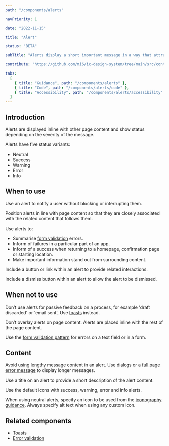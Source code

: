 ```yaml
---
path: "/components/alerts"

navPriority: 1

date: "2022-11-15"

title: "Alert"

status: "BETA"

subTitle: "Alerts display a short important message in a way that attracts attention without interrupting the current task."

contribute: "https://github.com/mi6/ic-design-system/tree/main/src/content/structured/components/alerts"

tabs:
  [
    { title: "Guidance", path: "/components/alerts" },
    { title: "Code", path: "/components/alerts/code" },
    { title: "Accessibility", path: "/components/alerts/accessibility" },
  ]
---
```



## Introduction

Alerts are displayed inline with other page content and show status depending on the severity of the message.

<ComponentPreview>
  <IcAlert
    heading="Hot drink"
    message="Please be careful, your drink will be hot."
    variant="warning"
  />
</ComponentPreview>

Alerts have five status variants:

- Neutral
- Success
- Warning
- Error
- Info

## When to use

Use an alert to notify a user without blocking or interrupting them.

Position alerts in line with page content so that they are closely associated with the related content that follows them.

<DoDontCaution
  imageSrc={alertFig1}
  imageAlt="An article titled ‘The perfect blend’ displaying a warning alert which reads ‘Take care. This article has yet to be reviewed and so may contain errors’. "
  state="good"
  caption="Use alerts in line with other associated page content. "
/>

Use alerts to:

- Summarise [form validation](/patterns/form-validation) errors.
- Inform of failures in a particular part of an app.
- Inform of a success when returning to a homepage, confirmation page or starting location.
- Make important information stand out from surrounding content.

Include a button or link within an alert to provide related interactions.

Include a dismiss button within an alert to allow the alert to be dismissed.

<DoDontCaution
  imageSrc={alertFig2}
  imageAlt="An article titled ‘The perfect blend’ showing an information alert with an action button that says ‘Post comment’ and a dismiss button. The alert message says ‘This is a brand new post. Show your appreciation by leaving a comment below."
  state="good"
  caption="Include a button or link to provide actions on an alert. Use a dismiss button to allow the alert to be dismissed."
/>

## When not to use

Don’t use alerts for passive feedback on a process, for example 'draft discarded' or 'email sent', Use [toasts](/components/toasts) instead.

Don’t overlay alerts on page content. Alerts are placed inline with the rest of the page content.

<DoDontCaution
  imageSrc={alertFig3}
  imageAlt="An article titled ‘The perfect blend’ with an information alert overlaid on top of the page content."
  state="bad"
  caption="Don’t use alerts positioned above/on top of page content."
/>

Use the [form validation pattern](/patterns/form-validation) for errors on a text field or in a form.

## Content

Avoid using lengthy message content in an alert. Use dialogs or a [full page error message](/patterns/form-validation) to display longer messages.

Use a title on an alert to provide a short description of the alert content.

<DoDontCaution
  imageSrc={alertFig5}
  imageAlt="An image of an article titled ‘The perfect blend’ showing an info alert with a lengthy message that takes a lot of room to display among other page content."
  state="caution"
  caption="Avoid using lengthy messages within an alert."
/>

Use the default icons with success, warning, error and info alerts.

When using neutral alerts, specify an icon to be used from the [iconography guidance](/styles/icons). Always specify alt text when using any custom icon.

## Related components

- [Toasts](/components/toasts)
- [Error validation](/patterns/form-validation)

